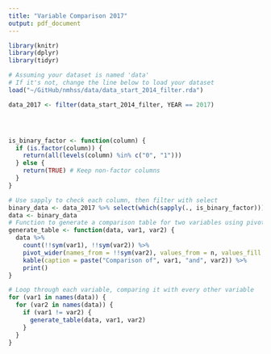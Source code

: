 ```yaml
---
title: "Variable Comparison 2017"
output: pdf_document
---
```


```r
library(knitr)
library(dplyr)
library(tidyr)

# Assuming your dataset is named 'data'
# If it's not, change the line below to load your dataset
load("~/GitHub/nmhss/data/data_start_2014_filter.rda")

data_2017 <- filter(data_start_2014_filter, YEAR == 2017)




is_binary_factor <- function(column) {
  if (is.factor(column)) {
    return(all(levels(column) %in% c("0", "1")))
  } else {
    return(TRUE) # Keep non-factor columns
  }
}

# Use sapply to check each column, then filter with select
binary_data <- data_2017 %>% select(which(sapply(., is_binary_factor)))
data <- binary_data
# Function to generate a comparison table for two variables using pivot_wider
generate_table <- function(data, var1, var2) {
  data %>%
    count(!!sym(var1), !!sym(var2)) %>% 
    pivot_wider(names_from = !!sym(var2), values_from = n, values_fill = list(n = 0)) %>%
    kable(caption = paste("Comparison of", var1, "and", var2)) %>%
    print()
}

# Loop through each variable, comparing it with every other variable
for (var1 in names(data)) {
  for (var2 in names(data)) {
    if (var1 != var2) {
      generate_table(data, var1, var2)
    }
  }
}
```
